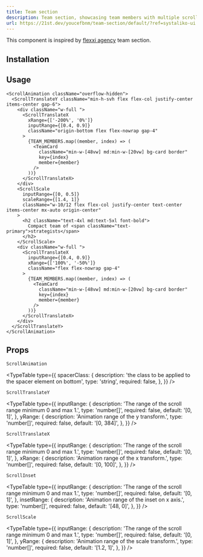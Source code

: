 ```yaml
---
title: Team section
description: Team section, showcasing team members with multiple scroll animations.
url: https://21st.dev/youcefbnm/team-section/default/?ref=systaliko-ui
---
```


This component is inspired by [flexxi agency](https://www.flexxi.design/) team section.

<ComponentPreview name="team-demo" />

## Installation

<ComponentInstallation name="scroll-animation" />

## Usage

```tsx
<ScrollAnimation className="overflow-hidden">
  <ScrollTranslateY className="min-h-svh flex flex-col justify-center items-center gap-6">
    <div className="w-full ">
      <ScrollTranslateX
        xRange={['-200%', '0%']}
        inputRange={[0.4, 0.9]}
        className="origin-bottom flex flex-nowrap gap-4"
      >
        {TEAM_MEMBERS.map((member, index) => (
          <TeamCard
            className="min-w-[48vw] md:min-w-[20vw] bg-card border"
            key={index}
            member={member}
          />
        ))}
      </ScrollTranslateX>
    </div>
    <ScrollScale
      inputRange={[0, 0.5]}
      scaleRange={[1.4, 1]}
      className="w-10/12 flex flex-col justify-center text-center items-center mx-auto origin-center"
    >
      <h2 className="text-4xl md:text-5xl font-bold">
        Compact team of <span className="text-primary">strategists</span>
      </h2>
    </ScrollScale>
    <div className="w-full ">
      <ScrollTranslateX
        inputRange={[0.4, 0.9]}
        xRange={['100%', '-50%']}
        className="flex flex-nowrap gap-4"
      >
        {TEAM_MEMBERS.map((member, index) => (
          <TeamCard
            className="min-w-[48vw] md:min-w-[20vw] bg-card border"
            key={index}
            member={member}
          />
        ))}
      </ScrollTranslateX>
    </div>
  </ScrollTranslateY>
</ScrollAnimation>
```

## Props

`ScrollAnimation`

<TypeTable
  type={{
    spacerClass: {
      description: 'the class to be applied to the spacer element on bottom',
      type: 'string',
      required: false,
    },
  }}
/>

`ScrollTranslateY`

<TypeTable
  type={{
    inputRange: {
      description: 'The range of the scroll range minimum 0 and max 1.',
      type: 'number[]',
      required: false,
      default: '[0, 1]',
    },
    yRange: {
      description: 'Animation range of the y transform.',
      type: 'number[]',
      required: false,
      default: '[0, 384]',
    },
  }}
/>

`ScrollTranslateX`

<TypeTable
  type={{
    inputRange: {
      description: 'The range of the scroll range minimum 0 and max 1.',
      type: 'number[]',
      required: false,
      default: '[0, 1]',
    },
    xRange: {
      description: 'Animation range of the x transform.',
      type: 'number[]',
      required: false,
      default: '[0, 100]',
    },
  }}
/>

`ScrollInset`

<TypeTable
  type={{
    inputRange: {
      description: 'The range of the scroll range minimum 0 and max 1.',
      type: 'number[]',
      required: false,
      default: '[0, 1]',
    },
    insetRange: {
      description: 'Animation range of the inset on x axis.',
      type: 'number[]',
      required: false,
      default: '[48, 0]',
    },
  }}
/>

`ScrollScale`

<TypeTable
  type={{
    inputRange: {
      description: 'The range of the scroll range minimum 0 and max 1.',
      type: 'number[]',
      required: false,
      default: '[0, 1]',
    },
    yRange: {
      description: 'Animation range of the scale transform.',
      type: 'number[]',
      required: false,
      default: '[1.2, 1]',
    },
  }}
/>
